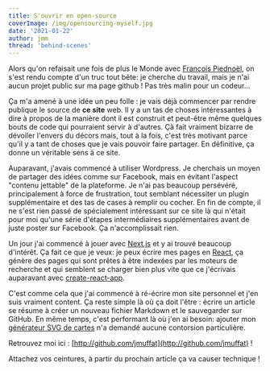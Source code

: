 ```yaml
---
title: S'ouvrir en open-source
coverImage: /img/opensourcing-myself.jpg
date: '2021-01-22'
author: jmm
thread: 'behind-scenes'
---
```


Alors qu'on refaisait une fois de plus le Monde avec
[François Piednoël](https://twitter.com/FPiednoel), on s'est rendu compte d'un
truc tout bête: je cherche du travail, mais je n'ai aucun projet public sur ma
page github ! Pas très malin pour un codeur...

Ça m'a amené à une idée un peu folle : je vais déjà commencer par rendre publique
le source de __ce site__ web. Il y a un tas de choses intéressantes à dire à propos
de la manière dont il est construit et peut-être même quelques bouts de code qui
pourraient servir à d'autres. Çà fait vraiment bizarre de dévoiler l'envers du
décors mais, tout à la fois, c'est très motivant parce qu'il y a tant de choses
que je vais pouvoir faire partager. En définitive, ça donne un véritable sens à
ce site.

Auparavant, j'avais commencé à utiliser Wordpress. Je cherchais un moyen de
partager des idées comme sur Facebook, mais en évitant l'aspect "contenu
jettable" de la plateforme. Je n'ai pas beaucoup persévéré, principalement à
force de frustration, tout semblant nécessiter un plugin supplémentaire et des
tas de cases à remplir ou cocher. En fin de compte, il ne s'est rien passé
de spécialement intéressant sur ce site là qui n'était pour moi qu'une série
d'étapes intermédiaires supplémentaires avant de juste poster sur Facebook. Ça
n'accomplissait rien.  

Un jour j'ai commencé à jouer avec [Next.js](https://nextjs.org/) et y ai
trouvé beaucoup d'intérêt. Ça fait ce que je veux: je peux écrire mes pages
en [React](https://reactjs.org/), ça génère des pages qui sont prêtes à être
indexées par les moteurs de recherche et qui semblent se charger bien plus vite
que ce j'écrivais auparavant avec [create-react-app](https://github.com/facebook/create-react-app).

C'est comme cela que j'ai commencé à ré-écrire mon site personnel et j'en suis
vraiment content. Ça reste simple là où ça doit l'être : écrire un article
se résume à créer un nouveau fichier Markdown et le sauvegarder sur GitHub. En
même temps, c'est performant là où j'en ai besoin: ajouter mon
[générateur SVG de cartes](/maps)  n'a demandé aucune contorsion particulière.

Retrouvez moi ici : [http://github.com/jmuffat](http://github.com/jmuffat) !

Attachez vos ceintures, à partir du prochain article ça va causer technique !
